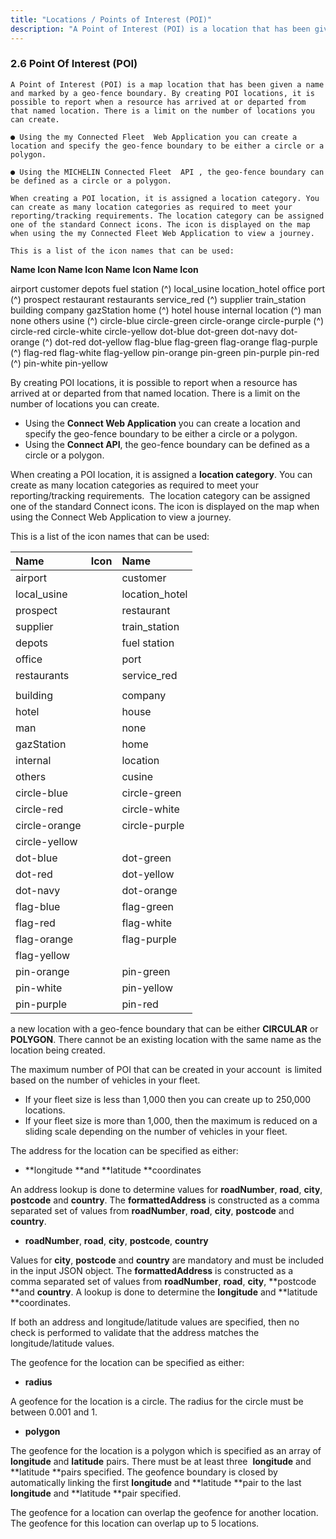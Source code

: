 ```yaml
---
title: "Locations / Points of Interest (POI)"
description: "A Point of Interest (POI) is a location that has been given a name and marked by a geo-fence boundary.Description of your new file."
---
```

### 2.6 Point Of Interest (POI)

```
A Point of Interest (POI) is a map location that has been given a name and marked by a geo-fence boundary. By creating POI locations, it is possible to report when a resource has arrived at or departed from that named location. There is a limit on the number of locations you can create.
```
```
● Using the my Connected Fleet  Web Application you can create a location and specify the geo-fence boundary to be either a circle or a polygon.
```
```
● Using the MICHELIN Connected Fleet  API , the geo-fence boundary can be defined as a circle or a polygon.
```
```
When creating a POI location, it is assigned a location category. You can create as many location categories as required to meet your reporting/tracking requirements. The location category can be assigned one of the standard Connect icons. The icon is displayed on the map when using the my Connected Fleet Web Application to view a journey.
```
```
This is a list of the icon names that can be used:
```
**Name Icon Name Icon Name Icon Name Icon**

airport customer depots fuel station (^)
local_usine location_hotel office port (^)
prospect restaurant restaurants service_red (^)
supplier train_station
building company gazStation home (^)
hotel house internal location (^)
man none others usine (^)
circle-blue circle-green circle-orange circle-purple (^)
circle-red circle-white circle-yellow
dot-blue dot-green dot-navy dot-orange (^)
dot-red dot-yellow
flag-blue flag-green flag-orange flag-purple (^)
flag-red flag-white flag-yellow
pin-orange pin-green pin-purple pin-red (^)
pin-white pin-yellow

By creating POI locations, it is possible to report when a resource has arrived at or departed from that named location. There is a limit on the number of locations you can create.

- Using the **Connect Web Application** you can create a location and specify the geo-fence boundary to be either a circle or a polygon. 
- Using the **Connect API**, the geo-fence boundary can be defined as a circle or a polygon. 

When creating a POI location, it is assigned a **location category**. You can create as many location categories as required to meet your reporting/tracking requirements.  The location category can be assigned one of the standard Connect icons. The icon is displayed on the map when using the Connect Web Application to view a journey. 

This is a list of the icon names that can be used:

| **Name**      | **Icon** | **Name**       |
| :------------ | :------- | :------------- |
| airport       |          | customer       |
| local_usine   |          | location_hotel |
| prospect      |          | restaurant     |
| supplier      |          | train_station  |
| depots        |          | fuel station   |
| office        |          | port           |
| restaurants   |          | service_red    |
|               |          |                |
| building      |          | company        |
| hotel         |          | house          |
| man           |          | none           |
| gazStation    |          | home           |
| internal      |          | location       |
| others        |          | cusine         |
| circle-blue   |          | circle-green   |
| circle-red    |          | circle-white   |
| circle-orange |          | circle-purple  |
| circle-yellow |          |                |
| dot-blue      |          | dot-green      |
| dot-red       |          | dot-yellow     |
| dot-navy      |          | dot-orange     |
| flag-blue     |          | flag-green     |
| flag-red      |          | flag-white     |
| flag-orange   |          | flag-purple    |
| flag-yellow   |          |                |
| pin-orange    |          | pin-green      |
| pin-white     |          | pin-yellow     |
| pin-purple    |          | pin-red        |

a new location with a geo-fence boundary that can be either **CIRCULAR** or **POLYGON**. There cannot be an existing location with the same name as the location being created.

The maximum number of POI that can be created in your account  is limited based on the number of vehicles in your fleet. 

- If your fleet size is less than 1,000 then you can create up to 250,000 locations. 
- If your fleet size is more than 1,000, then the maximum is reduced on a sliding scale depending on the number of vehicles in your fleet. 

The address for the location can be specified as either:

- **longitude **and **latitude **coordinates 

An address lookup is done to determine values for **roadNumber**, **road**, **city**, **postcode** and **country**. The **formattedAddress** is constructed as a comma separated set of values from **roadNumber**, **road**, **city**, **postcode** and **country**.

- **roadNumber**, **road**, **city**, **postcode**, **country** 

Values for **city**, **postcode** and **country** are mandatory and must be included in the input JSON object. The **formattedAddress** is constructed as a comma separated set of values from **roadNumber**, **road**, **city**, **postcode **and **country**. A lookup is done to determine the **longitude** and **latitude **coordinates.

If both an address and longitude/latitude values are specified, then no check is performed to validate that the address matches the longitude/latitude values.

The geofence for the location can be specified as either:

- **radius** 

A geofence for the location is a circle. The radius for the circle must be between 0.001 and 1.

- **polygon** 

The geofence for the location is a polygon which is specified as an array of **longitude** and **latitude** pairs. There must be at least three  **longitude** and **latitude **pairs specified. The geofence boundary is closed by automatically linking the first **longitude** and **latitude **pair to the last **longitude** and **latitude **pair specified.

The geofence for a location can overlap the geofence for another location. The geofence for this location can overlap up to 5 locations.